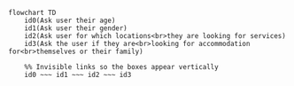 ```mermaid
flowchart TD
    id0(Ask user their age)
    id1(Ask user their gender)
    id2(Ask user for which locations<br>they are looking for services)
    id3(Ask the user if they are<br>looking for accommodation for<br>themselves or their family)
    
    %% Invisible links so the boxes appear vertically
    id0 ~~~ id1 ~~~ id2 ~~~ id3
```